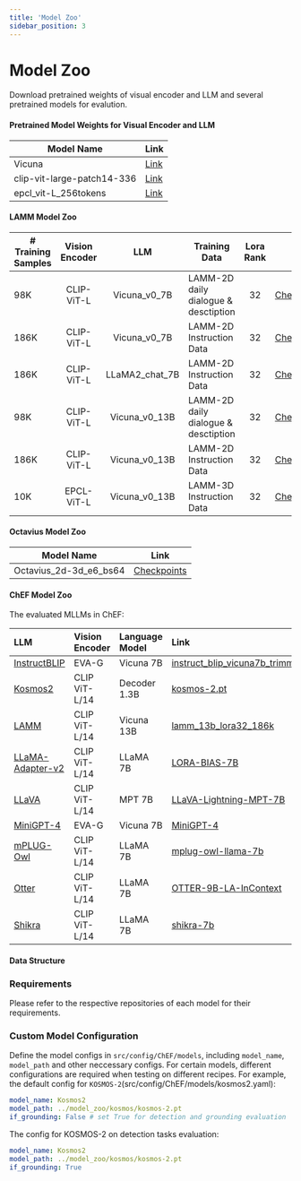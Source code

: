 ```yaml
---
title: 'Model Zoo'
sidebar_position: 3
---
```


# Model Zoo

Download pretrained weights of visual encoder and LLM and several pretrained models for evalution.

#### Pretrained Model Weights for Visual Encoder and LLM

|  Model Name  | Link  |  
|  ----------  | ----  |   
|  Vicuna      | [Link](https://github.com/lm-sys/FastChat/tree/main#vicuna-weights)  | 
| clip-vit-large-patch14-336  | [Link](https://huggingface.co/openai/clip-vit-large-patch14-336) | 
| epcl_vit-L_256tokens        | [Link](https://huggingface.co/openlamm/epcl_vit-L_256tokens)     |                   


#### LAMM Model Zoo

| # Training Samples  | Vision Encoder | LLM | Training Data | Lora Rank | Link |
| -------------------------- | :--------: | :--------: | -------- | :----: | :---------------: |
| 98K  | CLIP-ViT-L | Vicuna_v0_7B            | LAMM-2D daily dialogue & desctiption | 32 | [Checkpoints](https://huggingface.co/openlamm/lamm_7b_lora32_98k) |
| 186K  | CLIP-ViT-L | Vicuna_v0_7B            | LAMM-2D Instruction Data | 32 | [Checkpoints](https://huggingface.co/openlamm/lamm_7b_lora32_186k) |
| 186K | CLIP-ViT-L |  LLaMA2_chat_7B           | LAMM-2D Instruction Data | 32 | [Checkpoints](https://huggingface.co/openlamm/lamm186k_llama2chat7b_lora32) |
| 98K | CLIP-ViT-L | Vicuna_v0_13B           | LAMM-2D daily dialogue & desctiption | 32 | [Checkpoints](https://huggingface.co/openlamm/lamm_13b_lora32_98k) |
| 186K | CLIP-ViT-L |  Vicuna_v0_13B           | LAMM-2D Instruction Data | 32 | [Checkpoints](https://huggingface.co/openlamm/lamm_13b_lora_186k) |
| 10K | EPCL-ViT-L |  Vicuna_v0_13B           | LAMM-3D Instruction Data | 32 | [Checkpoints](https://huggingface.co/openlamm/lamm3d_13b_lora32_10k) |


#### Octavius Model Zoo

|  Model Name  | Link  |  
|  ----------  | ----  |   
|  Octavius_2d-3d_e6_bs64      | [Checkpoints](https://huggingface.co/openlamm/Octavius_2d-3d_e6_bs64)  | 
  
#### ChEF Model Zoo

The evaluated MLLMs in ChEF:

| LLM              | Vision Encoder | Language Model | Link                                                              |
| :--------       | :--------     | :------------ | :--------------------------------------------------------------- |
| [InstructBLIP](https://github.com/salesforce/LAVIS)     | EVA-G          |    Vicuna 7B   | [instruct_blip_vicuna7b_trimmed](https://storage.googleapis.com/sfr-vision-language-research/LAVIS/models/InstructBLIP/instruct_blip_vicuna7b_trimmed.pth) |
| [Kosmos2](https://github.com/microsoft/unilm/tree/master/kosmos-2)          | CLIP ViT-L/14  |  Decoder 1.3B  | [kosmos-2.pt](https://conversationhub.blob.core.windows.net/beit-share-public/kosmos-2/kosmos-2.pt?sv=2021-10-04&st=2023-06-08T11%3A16%3A02Z&se=2033-06-09T11%3A16%3A00Z&sr=c&sp=r&sig=N4pfCVmSeq4L4tS8QbrFVsX6f6q844eft8xSuXdxU48%3D) |
| [LAMM](https://github.com/OpenLAMM/LAMM)             | CLIP ViT-L/14  |  Vicuna 13B    | [lamm_13b_lora32_186k](https://huggingface.co/openlamm/lamm_13b_lora32_186k) |
| [LLaMA-Adapter-v2](https://github.com/ml-lab/LLaMA-Adapter-2) | CLIP ViT-L/14  |    LLaMA 7B    | [LORA-BIAS-7B](https://github.com/ml-lab/LLaMA-Adapter-2) |
| [LLaVA](https://github.com/haotian-liu/LLaVA)            | CLIP ViT-L/14  |    MPT 7B      | [LLaVA-Lightning-MPT-7B](https://huggingface.co/liuhaotian/LLaVA-Lightning-MPT-7B-preview) |
| [MiniGPT-4](https://github.com/Vision-CAIR/MiniGPT-4)        | EVA-G          |   Vicuna 7B    | [MiniGPT-4](https://huggingface.co/Vision-CAIR/MiniGPT-4) |
| [mPLUG-Owl](https://github.com/X-PLUG/mPLUG-Owl)        | CLIP ViT-L/14  |    LLaMA 7B    | [mplug-owl-llama-7b](https://huggingface.co/MAGAer13/mplug-owl-llama-7b) |
| [Otter](https://github.com/Luodian/Otter)            | CLIP ViT-L/14  |    LLaMA 7B    | [OTTER-9B-LA-InContext](https://huggingface.co/luodian/OTTER-Image-LLaMA7B-LA-InContext) |
| [Shikra](https://github.com/shikras/shikra)           | CLIP ViT-L/14  |    LLaMA 7B    | [shikra-7b](https://huggingface.co/shikras/shikra-7b-delta-v1) |


#### Data Structure



### Requirements

Please refer to the respective repositories of each model for their requirements.

### Custom Model Configuration

Define the model configs in `src/config/ChEF/models`, including `model_name`, `model_path` and other neccessary configs. For certain models, different configurations are required when testing on different recipes. For example, the default config for `KOSMOS-2`(src/config/ChEF/models/kosmos2.yaml):

```yaml
model_name: Kosmos2
model_path: ../model_zoo/kosmos/kosmos-2.pt
if_grounding: False # set True for detection and grounding evaluation
``` 
The config for KOSMOS-2 on detection tasks evaluation:
```yaml
model_name: Kosmos2
model_path: ../model_zoo/kosmos/kosmos-2.pt
if_grounding: True
``` 
